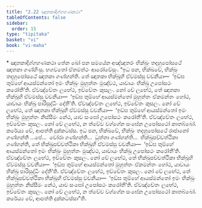 ```yaml
---
title: "2.22 ඤාතකාදිග්ගහණකථා"
tableOfContents: false
sidebar:
  order: 15
type: "tipitaka"
basket: "vi"
book: "vi-maha"
---
```



<DynamicBreadcrumb />

<Paragraph type="center" book="vi-maha">
* ඤාතකාදිග්ගහණකථා
</Paragraph>

<Division number="166" book="vi-maha">

<Paragraph number="692" book="vi-maha">
තේන ඛෝ පන සමයේන අඤ්ඤතරං භික්ඛුං තදහුපෝසථේ ඤාතකා ගණ්හිංසු. භගවතෝ ඒතමත්ථං ආරෝචේසුං.
</Paragraph>

<Paragraph number="693" book="vi-maha">
“ඉධ පන, භික්ඛවේ, භික්ඛුං තදහුපෝසථේ ඤාතකා ගණ්හන්ති. තේ ඤාතකා භික්ඛූහි ඒවමස්සු වචනීයා—  ‘ඉඞ්ඝ තුම්හේ ආයස්මන්තෝ ඉමං භික්ඛුං මුහුත්තං මුඤ්චථ, යාවායං භික්ඛු උපෝසථං කරෝතී’ති. ඒවඤ්චේතං ලභේථ, ඉච්චේතං කුසලං. නෝ චේ ලභේථ, තේ ඤාතකා භික්ඛූහි ඒවමස්සු වචනීයා—  ‘ඉඞ්ඝ තුම්හේ ආයස්මන්තෝ මුහුත්තං ඒකමන්තං හෝථ, යාවායං භික්ඛු පාරිසුද්ධිං දේතී’ති. ඒවඤ්චේතං ලභේථ, ඉච්චේතං කුසලං. නෝ චේ ලභේථ, තේ ඤාතකා භික්ඛූහි ඒවමස්සු වචනීයා—  ‘ඉඞ්ඝ තුම්හේ ආයස්මන්තෝ ඉමං භික්ඛුං මුහුත්තං නිස්සීමං නේථ, යාව සංඝෝ උපෝසථං කරෝතී’ති. ඒවඤ්චේතං ලභේථ, ඉච්චේතං කුසලං. නෝ චේ ලභේථ, න ත්වේව වග්ගේන සංඝේන උපෝසථෝ කාතබ්බෝ. කරේය්‍ය චේ, ආපත්ති දුක්කටස්ස.
</Paragraph>

<Paragraph number="694" book="vi-maha">
ඉධ පන, භික්ඛවේ, භික්ඛුං තදහුපෝසථේ රාජානෝ ගණ්හන්ති …පේ…  චෝරා ගණ්හන්ති…  ධුත්තා ගණ්හන්ති…  භික්ඛුපච්චත්ථිකා ගණ්හන්ති, තේ භික්ඛුපච්චත්ථිකා භික්ඛූහි ඒවමස්සු වචනීයා—  ‘ඉඞ්ඝ තුම්හේ ආයස්මන්තෝ ඉමං භික්ඛුං මුහුත්තං මුඤ්චථ, යාවායං භික්ඛු උපෝසථං කරෝතී’ති. ඒවඤ්චේතං ලභේථ, ඉච්චේතං කුසලං. නෝ චේ ලභේථ, තේ භික්ඛුපච්චත්ථිකා භික්ඛූහි ඒවමස්සු වචනීයා—  ‘ඉඞ්ඝ තුම්හේ ආයස්මන්තෝ මුහුත්තං ඒකමන්තං හෝථ, යාවායං භික්ඛු පාරිසුද්ධිං දේතී’ති. ඒවඤ්චේතං ලභේථ, ඉච්චේතං කුසලං. නෝ චේ ලභේථ, තේ භික්ඛුපච්චත්ථිකා භික්ඛූහි ඒවමස්සු වචනීයා—  ‘ඉඞ්ඝ තුම්හේ ආයස්මන්තෝ ඉමං භික්ඛුං මුහුත්තං නිස්සීමං නේථ, යාව සංඝෝ උපෝසථං කරෝතී’ති. ඒවඤ්චේතං ලභේථ, ඉච්චේතං කුසලං. නෝ චේ ලභේථ, න ත්වේව වග්ගේන සංඝේන උපෝසථෝ කාතබ්බෝ. කරේය්‍ය චේ, ආපත්ති දුක්කටස්සා”ති.
</Paragraph>
</Division>